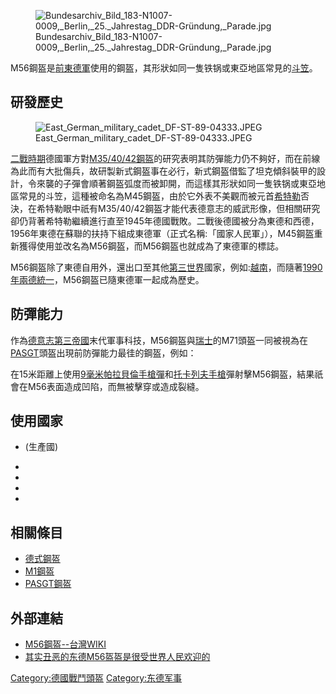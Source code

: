 {{noteTA
|G1=軍事
|G2=長度單位
|G3=Firearms
}}
[[File:Bundesarchiv_Bild_183-N1007-0009,_Berlin,_25._Jahrestag_DDR-Gründung,_Parade.jpg|thumb]]

M56鋼盔是[[國家人民軍_(東德)|前東德軍]]使用的鋼盔，其形狀如同一隻铁锅或東亞地區常見的[[箬笠|斗笠]]。

==研發歷史==
[[File:East_German_military_cadet_DF-ST-89-04333.JPEG|thumb]]

[[第二次世界大戰|二戰時期]]德國軍方對[[德式鋼盔|M35/40/42鋼盔]]的研究表明其防彈能力仍不夠好，而在前線為此而有大批傷兵，故研製新式鋼盔事在必行，新式鋼盔借監了坦克傾斜裝甲的設計，令來襲的子彈會順著鋼盔弧度而被卸開，而這樣其形狀如同一隻铁锅或東亞地區常見的斗笠，這種被命名為M45鋼盔，由於它外表不美觀而被元首[[希特勒|希特勒]]否決，在希特勒眼中祇有M35/40/42鋼盔才能代表德意志的威武形像，但相關研究卻仍背著希特勒繼續進行直至1945年德國戰敗。二戰後德國被分為東德和西德，1956年東德在蘇聯的扶持下組成東德軍（正式名稱:「國家人民軍」），M45鋼盔重新獲得使用並改名為M56鋼盔，而M56鋼盔也就成為了東德軍的標誌。

M56鋼盔除了東德自用外，還出口至其他[[第三世界|第三世界]]國家，例如:[[越南|越南]]，而隨著[[兩德統一|1990年兩德統一]]，M56鋼盔已隨東德軍一起成為歷史。

==防彈能力==
作為[[納粹德國|德意志第三帝國]]末代軍事科技，M56鋼盔與[[瑞士|瑞士]]的M71頭盔一同被視為在[[PASGT|PASGT]]頭盔出現前防彈能力最徍的鋼盔，例如：

在15米距離上使用[[9公厘魯格彈|9毫米帕拉貝倫手槍彈]]和[[7.62×25mm托卡列夫手槍彈|托卡列夫手槍]]彈射擊M56鋼盔，結果祇會在M56表面造成凹陷，而無被擊穿或造成裂縫。

==使用國家==
*{{flag|East Germany}}(生產國)
*{{flag|Angola}}
*{{flag|Vietnam}}
*{{flag|Iraq}}
*{{flag|Mozambique}}

==相關條目==
*[[德式鋼盔|德式鋼盔]]
*[[M1鋼盔|M1鋼盔]]
*[[PASGT鋼盔|PASGT鋼盔]]

==外部連結==
*[http://www.twwiki.com/wiki/M56%E9%8B%BC%E7%9B%94 M56鋼盔--台灣WIKI] {{Wayback|url=http://www.twwiki.com/wiki/M56%E9%8B%BC%E7%9B%94 |date=20141107032615 }}
*[https://web.archive.org/web/20141108102855/http://bbs.tiexue.net/post_4370965_1.html 其实丑恶的东德M56盔盔是很受世界人民欢迎的]

{{軍事小作品}}

[[Category:德國戰鬥頭盔|Category:德國戰鬥頭盔]]
[[Category:东德军事|Category:东德军事]]